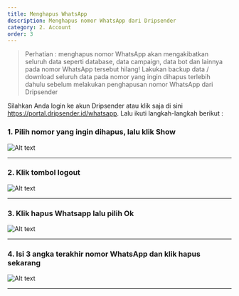 ```yaml
---
title: Menghapus WhatsApp
description: Menghapus nomor WhatsApp dari Dripsender
category: 2. Account
order: 3
---
```


> Perhatian : menghapus nomor WhatsApp akan mengakibatkan seluruh data seperti database, data campaign, data bot dan lainnya pada nomor WhatsApp tersebut hilang! Lakukan backup data / download seluruh data pada nomor yang ingin dihapus terlebih dahulu sebelum melakukan penghapusan nomor WhatsApp dari Dripsender

Silahkan Anda login ke akun Dripsender atau klik saja di sini https://portal.dripsender.id/whatsapp. Lalu ikuti langkah-langkah berikut :

### 1. Pilih nomor yang ingin dihapus, lalu klik Show

![Alt text](/docs/hapusWA1.jpg "Menghapus Nomor WhatsApp")

---

### 2. Klik tombol logout

![Alt text](/docs/hapusWA2.jpg "Menghapus Nomor WhatsApp")

---

### 3. Klik hapus Whatsapp lalu pilih Ok

![Alt text](/docs/hapusWA3.jpg "Menghapus Nomor WhatsApp")

---

### 4. Isi 3 angka terakhir nomor WhatsApp dan klik hapus sekarang

![Alt text](/docs/hapusWA4.jpg "Menghapus Nomor WhatsApp")

---

